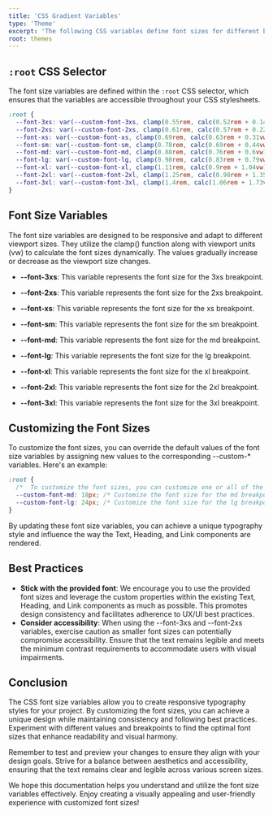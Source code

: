 ```yaml
---
title: 'CSS Gradient Variables'
type: 'Theme'
excerpt: 'The following CSS variables define font sizes for different breakpoints. These variables are responsive and adjust dynamically based on the viewport size. If you prefer different font sizes for your project, you can customize these values according to your needs.'
root: themes
---
```


## `:root` CSS Selector

The font size variables are defined within the `:root` CSS selector, which ensures that the variables are accessible throughout your CSS stylesheets.

```css
:root {
  --font-3xs: var(--custom-font-3xs, clamp(0.55rem, calc(0.52rem + 0.14vw), 0.66rem));
  --font-2xs: var(--custom-font-2xs, clamp(0.61rem, calc(0.57rem + 0.22vw), 0.8rem));
  --font-xs: var(--custom-font-xs, clamp(0.69rem, calc(0.63rem + 0.31vw), 0.96rem));
  --font-sm: var(--custom-font-sm, clamp(0.78rem, calc(0.69rem + 0.44vw), 1.15rem));
  --font-md: var(--custom-font-md, clamp(0.88rem, calc(0.76rem + 0.6vw), 1.38rem));
  --font-lg: var(--custom-font-lg, clamp(0.98rem, calc(0.83rem + 0.79vw), 1.65rem));
  --font-xl: var(--custom-font-xl, clamp(1.11rem, calc(0.9rem + 1.04vw), 1.98rem));
  --font-2xl: var(--custom-font-2xl, clamp(1.25rem, calc(0.98rem + 1.35vw), 2.38rem));
  --font-3xl: var(--custom-font-3xl, clamp(1.4rem, calc(1.06rem + 1.73vw), 2.85rem));
}
```

## Font Size Variables

The font size variables are designed to be responsive and adapt to different viewport sizes. They utilize the clamp() function along with viewport units (vw) to calculate the font sizes dynamically. The values gradually increase or decrease as the viewport size changes.

- **--font-3xs**: This variable represents the font size for the 3xs breakpoint.

- **--font-2xs**: This variable represents the font size for the 2xs breakpoint.

- **--font-xs**: This variable represents the font size for the xs breakpoint.

- **--font-sm**: This variable represents the font size for the sm breakpoint.

- **--font-md**: This variable represents the font size for the md breakpoint.

- **--font-lg**: This variable represents the font size for the lg breakpoint.

- **--font-xl**: This variable represents the font size for the xl breakpoint.

- **--font-2xl**: This variable represents the font size for the 2xl breakpoint.

- **--font-3xl**: This variable represents the font size for the 3xl breakpoint.

## Customizing the Font Sizes

To customize the font sizes, you can override the default values of the font size variables by assigning new values to the corresponding --custom-\* variables. Here's an example:

```css
:root {
  /*  To customize the font sizes, you can customize one or all of the custom variables by assigning new values to them. */
  --custom-font-md: 18px; /* Customize the font size for the md breakpoint */
  --custom-font-lg: 24px; /* Customize the font size for the lg breakpoint */
}
```

By updating these font size variables, you can achieve a unique typography style and influence the way the Text, Heading, and Link components are rendered.

## Best Practices

- **Stick with the provided font**: We encourage you to use the provided font sizes and leverage the custom properties within the existing Text, Heading, and Link components as much as possible. This promotes design consistency and facilitates adherence to UX/UI best practices.
- **Consider accessibility**: When using the --font-3xs and --font-2xs variables, exercise caution as smaller font sizes can potentially compromise accessibility. Ensure that the text remains legible and meets the minimum contrast requirements to accommodate users with visual impairments.

## Conclusion

The CSS font size variables allow you to create responsive typography styles for your project. By customizing the font sizes, you can achieve a unique design while maintaining consistency and following best practices. Experiment with different values and breakpoints to find the optimal font sizes that enhance readability and visual harmony.

Remember to test and preview your changes to ensure they align with your design goals. Strive for a balance between aesthetics and accessibility, ensuring that the text remains clear and legible across various screen sizes.

We hope this documentation helps you understand and utilize the font size variables effectively. Enjoy creating a visually appealing and user-friendly experience with customized font sizes!

